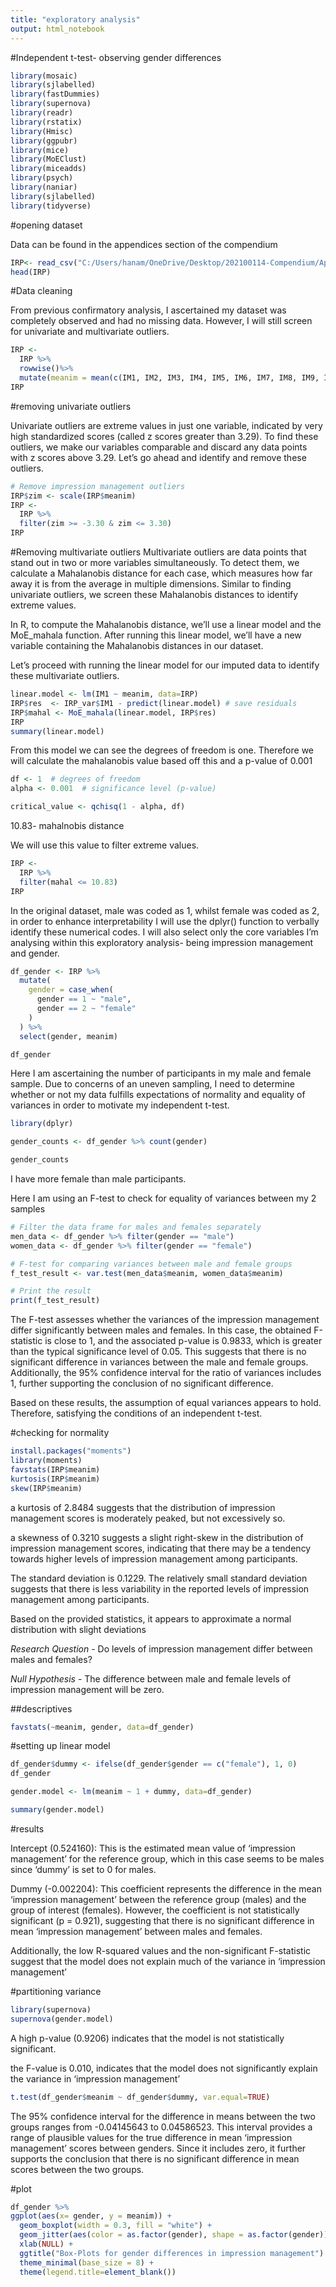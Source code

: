 ```yaml
---
title: "exploratory analysis"
output: html_notebook
---
```



#Independent t-test- observing gender differences

```r
library(mosaic)
library(sjlabelled)
library(fastDummies)
library(supernova)
library(readr)
library(rstatix)
library(Hmisc)
library(ggpubr)
library(mice)
library(MoEClust)
library(miceadds)
library(psych)
library(naniar)
library(sjlabelled)
library(tidyverse)
```


#opening dataset 

Data can be found in the appendices section of the compendium

```r
IRP<- read_csv("C:/Users/hanam/OneDrive/Desktop/202100114-Compendium/Appendices/IRP.csv")
head(IRP)
```
#Data cleaning 

From previous confirmatory analysis, I ascertained my dataset was completely observed and had no missing data. However, I will still screen for univariate and multivariate outliers.

```r
IRP <-
  IRP %>%
  rowwise()%>%
  mutate(meanim = mean(c(IM1, IM2, IM3, IM4, IM5, IM6, IM7, IM8, IM9, IM10, IM11, IM12, IM13, IM14, IM15, IM16, IM17)))
IRP
```
#removing univariate outliers 

Univariate outliers are extreme values in just one variable, indicated by very high standardized scores (called z scores greater than 3.29). To find these outliers, we make our variables comparable and discard any data points with z scores above 3.29. Let's go ahead and identify and remove these outliers.

```r
# Remove impression management outliers
IRP$zim <- scale(IRP$meanim)
IRP <- 
  IRP %>%
  filter(zim >= -3.30 & zim <= 3.30)
IRP
```
#Removing multivariate outliers 
Multivariate outliers are data points that stand out in two or more variables simultaneously. To detect them, we calculate a Mahalanobis distance for each case, which measures how far away it is from the average in multiple dimensions. Similar to finding univariate outliers, we screen these Mahalanobis distances to identify extreme values.

In R, to compute the Mahalanobis distance, we'll use a linear model and the MoE_mahala function. After running this linear model, we'll have a new variable containing the Mahalanobis distances in our dataset.

Let's proceed with running the linear model for our imputed data to identify these multivariate outliers.

```r
linear.model <- lm(IM1 ~ meanim, data=IRP)
IRP$res  <- IRP_var$IM1 - predict(linear.model) # save residuals
IRP$mahal <- MoE_mahala(linear.model, IRP$res)
IRP
summary(linear.model)
```
From this model we can see the degrees of freedom is one. Therefore we will calculate the mahalanobis value based off this and a p-value of 0.001

```r
df <- 1  # degrees of freedom
alpha <- 0.001  # significance level (p-value)

critical_value <- qchisq(1 - alpha, df)
```

10.83- mahalnobis distance

We will use this value to filter extreme values.

```r
IRP <- 
  IRP %>%
  filter(mahal <= 10.83)
IRP
```
In the original dataset, male was coded as 1, whilst female was coded as 2, in order to enhance interpretability I will use the dplyr() function to verbally identify these numerical codes. I will also select only the core variables I'm analysing within this exploratory analysis- being impression management and gender.

```r
df_gender <- IRP %>%
  mutate(
    gender = case_when(
      gender == 1 ~ "male",
      gender == 2 ~ "female"
    )
  ) %>%
  select(gender, meanim)

df_gender

```

Here I am ascertaining the number of participants in my male and female sample. Due to concerns of an uneven sampling, I need to determine whether or not my data fulfills expectations of normality and equality of variances in order to motivate my independent t-test.

```r
library(dplyr)

gender_counts <- df_gender %>% count(gender)

gender_counts

```
I have more female than male participants.

Here I am using an F-test to check for equality of variances between my 2 samples

```r
# Filter the data frame for males and females separately
men_data <- df_gender %>% filter(gender == "male")
women_data <- df_gender %>% filter(gender == "female")

# F-test for comparing variances between male and female groups
f_test_result <- var.test(men_data$meanim, women_data$meanim)

# Print the result
print(f_test_result)

```
The F-test assesses whether the variances of the impression management differ significantly between males and females. In this case, the obtained F-statistic is close to 1, and the associated p-value is 0.9833, which is greater than the typical significance level of 0.05. This suggests that there is no significant difference in variances between the male and female groups. Additionally, the 95% confidence interval for the ratio of variances includes 1, further supporting the conclusion of no significant difference.

Based on these results, the assumption of equal variances appears to hold. Therefore, satisfying the conditions of an independent t-test.

#checking for normality 

```r
install.packages("moments")
library(moments)
favstats(IRP$meanim)
kurtosis(IRP$meanim)
skew(IRP$meanim)
```
a kurtosis of 2.8484 suggests that the distribution of impression management scores is moderately peaked, but not excessively so.

a skewness of 0.3210 suggests a slight right-skew in the distribution of impression management scores, indicating that there may be a tendency towards higher levels of impression management among participants.

The standard deviation is 0.1229. The relatively small standard deviation suggests that there is less variability in the reported levels of impression management among participants. 

Based on the provided statistics, it appears to approximate a normal distribution with slight deviations

*Research Question* - Do levels of impression management differ between males and females?

*Null Hypothesis* - The difference between male and female levels of impression management will be zero.

##descriptives

```r
favstats(~meanim, gender, data=df_gender)
```
#setting up linear model

```r
df_gender$dummy <- ifelse(df_gender$gender == c("female"), 1, 0) 
df_gender
```

```r
gender.model <- lm(meanim ~ 1 + dummy, data=df_gender) 

summary(gender.model)
```
#results 

Intercept (0.524160): This is the estimated mean value of 'impression management' for the reference group, which in this case seems to be males since 'dummy' is set to 0 for males.

Dummy (-0.002204): This coefficient represents the difference in the mean 'impression management' between the reference group (males) and the group of interest (females). However, the coefficient is not statistically significant (p = 0.921), suggesting that there is no significant difference in mean 'impression management' between males and females.

Additionally, the low R-squared values and the non-significant F-statistic suggest that the model does not explain much of the variance in 'impression management'

#partitioning variance 

```r
library(supernova)
supernova(gender.model)
```
A high p-value (0.9206) indicates that the model is not statistically significant.

the F-value is 0.010, indicates that the model does not significantly explain the variance in 'impression management'

```r
t.test(df_gender$meanim ~ df_gender$dummy, var.equal=TRUE)
```
The 95% confidence interval for the difference in means between the two groups ranges from -0.04145643 to 0.04586523. This interval provides a range of plausible values for the true difference in mean 'impression management' scores between genders. Since it includes zero, it further supports the conclusion that there is no significant difference in mean scores between the two groups.


#plot

```r
df_gender %>%
ggplot(aes(x= gender, y = meanim)) + 
  geom_boxplot(width = 0.3, fill = "white") +
  geom_jitter(aes(color = as.factor(gender), shape = as.factor(gender)), width = 0.1, size = 1) + 
  xlab(NULL) +
  ggtitle("Box-Plots for gender differences in impression management") +
  theme_minimal(base_size = 8) +
  theme(legend.title=element_blank())
```









